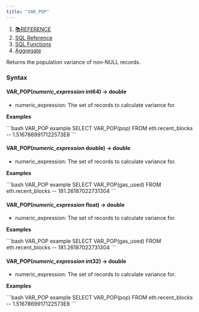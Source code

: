 ```yaml
---
title: "VAR_POP"
---
```


1. [📚REFERENCE](/reference)
2. [SQL Reference](/reference/sql-reference)
3. [SQL Functions](/reference/sql-reference/all-functions)
4. [Aggregate](/reference/sql-reference/all-functions/aggregate)

Returns the population variance of non-NULL records.

### Syntax

#### VAR\_POP(*numeric\_expression* int64) → double

* numeric\_expression: The set of records to calculate variance for.

**Examples**

<CodeGroup>
  ```bash VAR_POP example
  SELECT VAR_POP(pop) 
  FROM eth.recent_blocks
  -- 1.5167869917122573E8
  ```
</CodeGroup>

#### VAR\_POP(*numeric\_expression* double) → double

* numeric\_expression: The set of records to calculate variance for.

**Examples**

<CodeGroup>
  ```bash VAR_POP example
  SELECT VAR_POP(gas_used) 
  FROM eth.recent_blocks
  -- 181.26187022731304
  ```
</CodeGroup>

#### VAR\_POP(*numeric\_expression* float) → double

* numeric\_expression: The set of records to calculate variance for.

**Examples**

<CodeGroup>
  ```bash VAR_POP example
  SELECT VAR_POP(gas_used) 
  FROM eth.recent_blocks
  -- 181.26187022731304
  ```
</CodeGroup>

#### VAR\_POP(*numeric\_expression* int32) → double

* numeric\_expression: The set of records to calculate variance for.

**Examples**

<CodeGroup>
  ```bash VAR_POP example
  SELECT VAR_POP(pop) 
  FROM eth.recent_blocks
  -- 1.5167869917122573E8
  ```
</CodeGroup>
